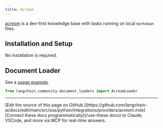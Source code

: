 ```yaml
---
title: Acreom
---
```


[acreom](https://acreom.com) is a dev-first knowledge base with tasks running on local `markdown` files.

## Installation and Setup

No installation is required.

## Document Loader

See a [usage example](/oss/python/integrations/document_loaders/acreom).

```python
from langchain_community.document_loaders import AcreomLoader
```

---

<Callout icon="pen-to-square" iconType="regular">
    [Edit the source of this page on GitHub.](https://github.com/langchain-ai/docs/edit/main/src/oss/python/integrations/providers/acreom.mdx)
</Callout>
<Tip icon="terminal" iconType="regular">
    [Connect these docs programmatically](/use-these-docs) to Claude, VSCode, and more via MCP for    real-time answers.
</Tip>
